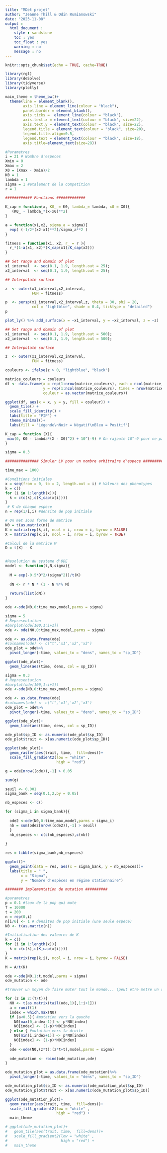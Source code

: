 ```yaml
---
title: "MDet projet"
author: "Jeanne Thill & Odin Rumianowski"
date: "2023-11-08"
output :
  html_document :
    style : sandstone
    toc : yes
    toc_float : yes
    warning : no
    message : no
---
```


```r
knitr::opts_chunk$set(echo = TRUE, cache=TRUE)
```

```r
library(rgl)
library(deSolve)
library(tidyverse)
library(plotly)
```


```r
main_theme = theme_bw()+
  theme(line = element_blank(), 
        axis.line = element_line(colour = "black"),
        panel.border = element_blank(),
        axis.ticks =  element_line(colour = "black"),
        axis.text.x = element_text(colour = "black", size=22),
        axis.text.y = element_text(colour = "black", size=22),
        legend.title = element_text(colour = "black", size=20),
        legend.title.align=0.5,
        legend.text = element_text(colour = "black", size=18),
        axis.title=element_text(size=28))
```


```r
#Parametres
i = 21 # Nombre d'especes
Xmin = 0
Xmax = 2
X0 = (Xmax - Xmin)/2
K0 = 1
lambda = 1
sigma = 1 #etalement de la competition
r = 1

```


```r
############ Fonctions #############

K_cap = function(x, K0_ = K0, lambda_= lambda, x0 = X0){
   (K0_ - lambda_*(x-x0)**2)
}

a = function(x1,x2, sigma_a = sigma){ 
  exp( (-1/2*(x2-x1)**2)/sigma_a**2 )
}

fitness = function(x1, x2, r_ = r ){
  r_*(1-a(x1, x2)*(K_cap(x1)/K_cap(x2)))
}

```

```r
## Set range and domain of plot
x1_interval  <- seq(0.1, 1.9, length.out = 25);
x2_interval  <- seq(0.1, 1.9, length.out = 25);

## Interpolate surface

z  <- outer(x1_interval,x2_interval,
            FUN = fitness)

p  <- persp(x1_interval,x2_interval,z, theta = 30, phi = 20,
            col = "lightblue", shade = 0.4, ticktype = "detailed")
p
```
```r
plot_ly() %>% add_surface(x = ~x1_interval, y = ~x2_interval, z = ~z)
```





```r
## Set range and domain of plot
x1_interval  <- seq(0.1, 1.9, length.out = 500);
x2_interval  <- seq(0.1, 1.9, length.out = 500);

## Interpolate surface

z  <- outer(x1_interval,x2_interval,
            FUN = fitness)

couleurs <- ifelse(z > 0, "lightblue", "black")

matrice_couleurs = couleurs
df <- data.frame(x = rep(1:nrow(matrice_couleurs), each = ncol(matrice_couleurs)),
                 y = rep(1:ncol(matrice_couleurs), times = nrow(matrice_couleurs)),
                 couleur = as.vector(matrice_couleurs))

ggplot(df, aes(x = x, y = y, fill = couleur)) +
  geom_tile() +
  scale_fill_identity() +
  labs(title = "PIP") +
  theme_minimal()+
  labs(fill = "Légende\nNoir = Négatif\nBleu = Positif")
```
```r
K_cap = function (X){
 max(0, K0 - lambda*(X - X0)^2) + 10^(-9) # On rajoute 10^-9 pour ne pas avoir de pb de division par 0
}
```



```r
sigma = 0.3
```



```r

############### Simuler LV pour un nombre arbitraire d'espece ############

time_max = 1000

#Conditions initiales
x = seq(from = 0, to = 2, length.out = i) # Valeurs des phenotypes
k = c()
for (i in 1:length(x)){
  k = c(c(k),c(K_cap(x[i])))
}
 # K de chaque espece
n = rep(1/i,i) #densite de pop initiale

# On met sous forme de matrice
N0 = t(as.matrix(n))
K = matrix(rep(k,i), ncol = i, nrow = i, byrow = FALSE)
X = matrix(rep(x,i), ncol = i, nrow = i, byrow = TRUE)

#Calcul de la matrice M
D = t(X) - X


#Resolution du systeme d'ODE
model <- function(t,N,sigma){
  
  M = exp(-0.5*D^2/(sigma^2))/t(K)
  
  dN <- r * N * (1 - N %*% M)
  
  return(list(dN))
}

ode <-ode(N0,0:time_max,model,parms = sigma)


```

```r

sigma = 5
# Representation
#barplot(ode[100,1:i+1])
ode <- ode(N0,0:time_max,model,parms = sigma)

ode <- as.data.frame(ode)
#colnames(ode) <- c("t",'x1','x2','x3')
ode_plot = ode%>%
  pivot_longer(-time, values_to = "dens", names_to = "sp_ID")

ggplot(ode_plot)+
  geom_line(aes(time, dens, col = sp_ID))
```

```r
sigma = 0.3
# Representation
#barplot(ode[100,1:i+1])
ode <-ode(N0,0:time_max,model,parms = sigma)

ode <- as.data.frame(ode)
#colnames(ode) <- c("t",'x1','x2','x3')
ode_plot = ode%>%
  pivot_longer(-time, values_to = "dens", names_to = "sp_ID")

ggplot(ode_plot)+
  geom_line(aes(time, dens, col = sp_ID))
```


```r
ode_plot$sp_ID <- as.numeric(ode_plot$sp_ID)
ode_plot$trait <- x[as.numeric(ode_plot$sp_ID)]

ggplot(ode_plot)+
  geom_raster(aes(trait, time,  fill=dens))+
  scale_fill_gradient2(low = "white" ,
                       high = "red")
```


```r

g = ode[nrow((ode)),-1] > 0.05

sum(g)

```

```r

seuil <- 0.001
sigma_bank = seq(0.1,2,by = 0.05)

nb_especes <- c()

for (sigma_i in sigma_bank){{
  
  ode2 <-ode(N0,0:time_max,model,parms = sigma_i)
  nb = sum(ode2[nrow((ode2)),-1] > seuil)
  }
  nb_especes <- c(c(nb_especes),c(nb))
  
}

res = tibble(sigma_bank,nb_especes)

ggplot()+
  geom_point(data = res, aes(x = sigma_bank, y = nb_especes))+
  labs(title = " ",
       x = "Sigma",
       y = "Nombre d'espèces en régime stationnaire")

```


```r
######## Implementation de mutation ##########

#parametres
p = 0.1 #taux de la pop qui mute
T = 10000
t = 200
n = rep(0,i)
n[i/6] <- 1 # densites de pop initiale (une seule espece)
N0 <- t(as.matrix(n))

#Initialisation des valeures de K
k = c()
for (i in 1:length(x)){
  k = c(c(k),c(K_cap(x[i])))
}
K = matrix(rep(k,i), ncol = i, nrow = i, byrow = FALSE)

M = A/t(K)

ode <-ode(N0,1:t,model,parms = sigma)
ode_mutation <- ode

#trouver un moyen de faire muter tout le monde... (peut etre metre un seuil de densité min..)

for (z in 2:(T/t)){
  N0 <- t(as.matrix(tail(ode,1)[,1:i+1]))
  a = runif(1)
  index = which.max(N0)
  if (a<0.5){ #mutation vers la gauche
    N0[max(0,index-1)] <- p*N0[index]
    N0[index] <- (1-p)*N0[index]
  } else { #mutation vers la droite
    N0[min(i,index+1)] <- p*N0[index]
    N0[index] <- (1-p)*N0[index]
  }
  ode <-ode(N0,(z*t):(z*t+t),model,parms = sigma)
  
  ode_mutation <- rbind(ode_mutation,ode)
}

ode_mutation_plot = as.data.frame(ode_mutation)%>%
  pivot_longer(-time, values_to = "dens", names_to = "sp_ID")

ode_mutation_plot$sp_ID <- as.numeric(ode_mutation_plot$sp_ID)
ode_mutation_plot$trait <- x[as.numeric(ode_mutation_plot$sp_ID)]

ggplot(ode_mutation_plot)+
  geom_raster(aes(trait, time,  fill=dens))+
  scale_fill_gradient2(low = "white" ,
                       high = "red") +
  main_theme
```


```r
# ggplot(ode_mutation_plot)+
#   geom_tile(aes(trait, time,  fill=dens))+
#   scale_fill_gradient2(low = "white" ,
#                        high = "red") +
#   main_theme

```


